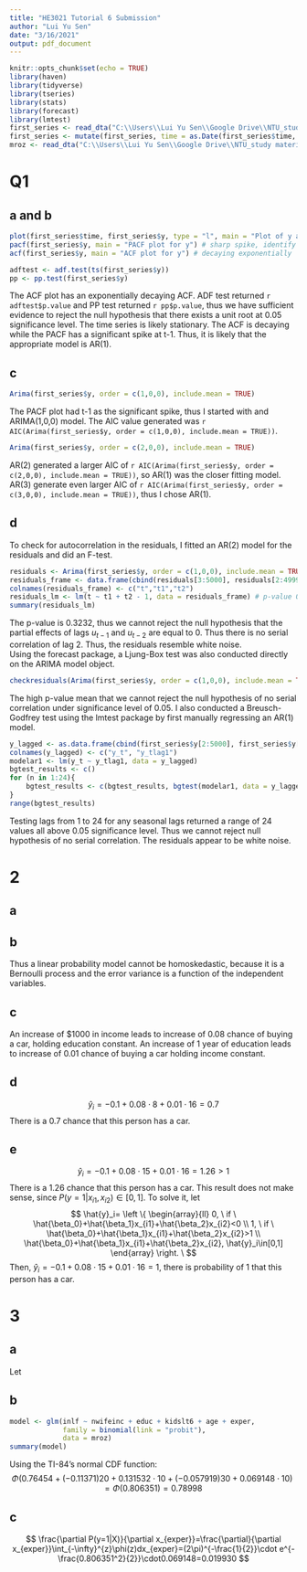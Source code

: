 ```yaml
---
title: "HE3021 Tutorial 6 Submission"
author: "Lui Yu Sen"
date: "3/16/2021"
output: pdf_document
---
```


```r
knitr::opts_chunk$set(echo = TRUE)
library(haven)
library(tidyverse)
library(tseries)
library(stats)
library(forecast)
library(lmtest)
first_series <- read_dta("C:\\Users\\Lui Yu Sen\\Google Drive\\NTU_study materials\\Economics\\HE3021 Intermediate Econometrics\\Week 8\\HE3021-Week-8-Tutorial-6\\rawdata\\first_Series.dta")
first_series <- mutate(first_series, time = as.Date(first_series$time, origin = "2000-01-01"))
mroz <- read_dta("C:\\Users\\Lui Yu Sen\\Google Drive\\NTU_study materials\\Economics\\HE3021 Intermediate Econometrics\\Week 8\\HE3021-Week-8-Tutorial-6\\rawdata\\MROZ.dta")
```

# Q1

## a and b

```r
plot(first_series$time, first_series$y, type = "l", main = "Plot of y against time")
pacf(first_series$y, main = "PACF plot for y") # sharp spike, identify AR model
acf(first_series$y, main = "ACF plot for y") # decaying exponentially
```
```r
adftest <- adf.test(ts(first_series$y))
pp <- pp.test(first_series$y)
```
The ACF plot has an exponentially decaying ACF. 
ADF test returned `r adftest$p.value` and PP test returned `r pp$p.value`, thus we have sufficient evidence to reject the null hypothesis that there exists a unit root at 0.05 significance level. The time series is likely stationary.
The ACF is decaying while the PACF has a significant spike at t-1. Thus, it is likely that the appropriate model is AR(1).

## c
```r
Arima(first_series$y, order = c(1,0,0), include.mean = TRUE)
```
The PACF plot had t-1 as the significant spike, thus I started with and ARIMA(1,0,0) model. The AIC value generated was `r AIC(Arima(first_series$y, order = c(1,0,0), include.mean = TRUE))`.
```r
Arima(first_series$y, order = c(2,0,0), include.mean = TRUE)
```
AR(2) generated a larger AIC of `r AIC(Arima(first_series$y, order = c(2,0,0), include.mean = TRUE))`, so AR(1) was the closer fitting model.
AR(3) generate even larger AIC of `r AIC(Arima(first_series$y, order = c(3,0,0), include.mean = TRUE))`, thus I chose AR(1).

## d
To check for autocorrelation in the residuals, I fitted an AR(2) model for the residuals and did an F-test.
```r
residuals <- Arima(first_series$y, order = c(1,0,0), include.mean = TRUE)$residuals
residuals_frame <- data.frame(cbind(residuals[3:5000], residuals[2:4999], residuals[1:4998]))
colnames(residuals_frame) <- c("t","t1","t2")
residuals_lm <- lm(t ~ t1 + t2 - 1, data = residuals_frame) # p-value 0.3232, cannot reject null hyp that all coeff 0, so no serial correlation for 2 lags
summary(residuals_lm)
```
The p-value is 0.3232, thus we cannot reject the null hypothesis that the partial effects of lags $u_{t-1}$ and $u_{t-2}$ are equal to 0. Thus there is no serial correlation of lag 2.
Thus, the residuals resemble white noise.  
Using the forecast package, a Ljung-Box test was also conducted directly on the ARIMA model object.
```r
checkresiduals(Arima(first_series$y, order = c(1,0,0), include.mean = TRUE))
```
The high p-value mean that we cannot reject the null hypothesis of no serial correlation under significance level of 0.05.
I also conducted a Breusch-Godfrey test using the lmtest package by first manually regressing an AR(1) model.
```r
y_lagged <- as.data.frame(cbind(first_series$y[2:5000], first_series$y[1:4999]))
colnames(y_lagged) <- c("y_t", "y_tlag1")
modelar1 <- lm(y_t ~ y_tlag1, data = y_lagged)
bgtest_results <- c()
for (n in 1:24){
    bgtest_results <- c(bgtest_results, bgtest(modelar1, data = y_lagged, order = n)$p.value)
}
range(bgtest_results)
```
Testing lags from 1 to 24 for any seasonal lags returned a range of 24 values all above 0.05 significance level. Thus we cannot reject null hypothesis of no serial correlation. The residuals appear to be white noise.

# 2

## a
\begin{align}
&E(y_i|x_{i1},x_{i2})=E(\beta_0+\beta_1x_{i1}+\beta_2x_{i2}+u_i|x_{i1},x_{i2}) \\  
&=E(\beta_0|x_{i1},x_{i2})+E(\beta_1x_{i1}|x_{i1},x_{i2})+E(\beta_2x_{i2}|x_{i1},x_{i2})+E(u_i|x_{i1},x_{i2}) \\  
&=\beta_0+\beta_1x_{i1}+\beta_2x_{i2}+0=P(y_i=1|x_{i1},x_{i2})
\end{align}

## b

\begin{align}
&Var(y_i|x_{i1},x_{i2})=Var(\beta_0+\beta_1x_{i1}+\beta_2x_{i2}+u_i|x_{i1},x_{i2}) \\  
&=0+0+Var(u_i|x_{i1},x_{i2}) \\  
&=P(y_i=1|x_{i1},x_{i2})(1-P(y_i=1|x_{i1},x_{i2})) \\  
&\implies Var(u_i|x_{i1},x_{i2})=f(x_{i1},x_{i2})=(\beta_0+\beta_1x_{i1}+\beta_2x_{i2})[1-(\beta_0+\beta_1x_{i1}+\beta_2x_{i2})]
\end{align}

Thus a linear probability model cannot be homoskedastic, because it is a Bernoulli process and the error variance is a function of the independent variables.

## c
An increase of $1000 in income leads to increase of 0.08 chance of buying a car, holding education constant.
An increase of 1 year of education leads to increase of 0.01 chance of buying a car holding income constant.

## d
$$
\hat{y}_i=-0.1+0.08\cdot8+0.01\cdot16=0.7
$$
There is a 0.7 chance that this person has a car.

## e
$$
\hat{y}_i=-0.1+0.08\cdot15+0.01\cdot16=1.26>1
$$
There is a 1.26 chance that this person has a car. This result does not make sense, since $P(y=1|x_{i1},x_{i2})\in[0,1]$. To solve it, let
$$
\hat{y}_i=
\left \{
\begin{array}{ll}
0, \ if \ \hat{\beta_0}+\hat{\beta_1}x_{i1}+\hat{\beta_2}x_{i2}<0 \\
1, \ if \ \hat{\beta_0}+\hat{\beta_1}x_{i1}+\hat{\beta_2}x_{i2}>1 \\ 
\hat{\beta_0}+\hat{\beta_1}x_{i1}+\hat{\beta_2}x_{i2}, \hat{y}_i\in[0,1]
\end{array}
\right. \
$$
Then, $\hat{y}_i=-0.1+0.08\cdot15+0.01\cdot16=1$, there is probability of 1 that this person has a car.

# 3

## a
Let
\begin{align}
&CDF=\Phi(z), PDF=\phi(z), z=\beta_0+\beta_1x_1+beta_2x_2+\beta_3x_3+\beta_4x_4+\beta_5x_5 \\ 
&\frac{\partial P(y=1|X)}{\partial x_1}=\frac{\partial}{\partial x_1}\int_{-\infty}^{z}\phi(z)dx_1=(2\pi)^{-\frac{1}{2}}\cdot e^{-\frac{z^2}{2}}\cdot\beta_1
\end{align}

## b
```r
model <- glm(inlf ~ nwifeinc + educ + kidslt6 + age + exper,
             family = binomial(link = "probit"),
             data = mroz)
summary(model)
```
Using the TI-84's normal CDF function:
$$
\Phi(0.76454+(-0.11371)20+0.131532\cdot10+(-0.057919)30+0.069148\cdot10)=\Phi(0.806351)=0.78998
$$

## c
$$
\frac{\partial P(y=1|X)}{\partial x_{exper}}=\frac{\partial}{\partial x_{exper}}\int_{-\infty}^{z}\phi(z)dx_{exper}=(2\pi)^{-\frac{1}{2}}\cdot e^{-\frac{0.806351^2}{2}}\cdot0.069148=0.019930
$$